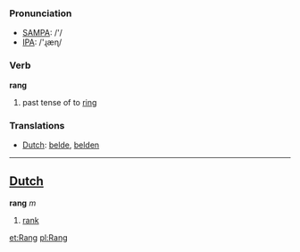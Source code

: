 === Pronunciation ===
*[[w:SAMPA|SAMPA]]: /'/
*[[w:IPA|IPA]]: /'ɻæɳ/

=== Verb ===

'''rang'''

# past tense of to [[ring]]

=== Translations ===
*[[Dutch]]: [[belde]], [[belden]]

----

==[[Dutch]]==

'''rang''' ''m''

# [[rank]]

[[et:Rang]]
[[pl:Rang]]